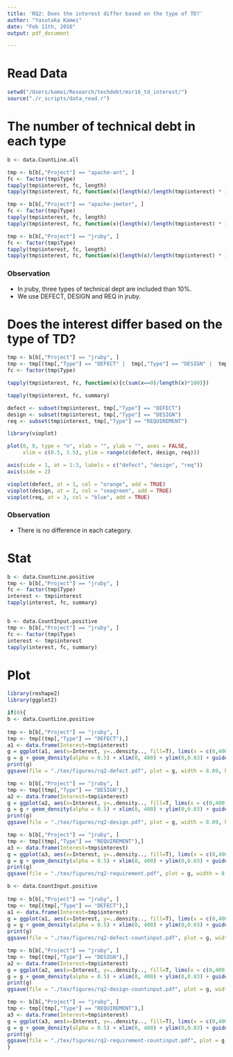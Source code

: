 ```yaml
---
title: 'RQ2: Does the interest differ based on the type of TD?'
author: "Yasutaka Kamei"
date: "Feb 11th, 2016"
output: pdf_document

---
```

# Read Data
```r
setwd("/Users/kamei/Research/techdebt/msr16_td_interest/")
source("./r_scripts/data_read.r")
```

# The number of technical debt in each type
```r
b <- data.CountLine.all

tmp <- b[b[,"Project"] == "apache-ant", ]
fc <- factor(tmp$Type)
tapply(tmp$interest, fc, length)
tapply(tmp$interest, fc, function(x){length(x)/length(tmp$interest) * 100})

tmp <- b[b[,"Project"] == "apache-jmeter", ]
fc <- factor(tmp$Type)
tapply(tmp$interest, fc, length)
tapply(tmp$interest, fc, function(x){length(x)/length(tmp$interest) * 100})

tmp <- b[b[,"Project"] == "jruby", ]
fc <- factor(tmp$Type)
tapply(tmp$interest, fc, length)
tapply(tmp$interest, fc, function(x){length(x)/length(tmp$interest) * 100})
```

### Observation
- In jruby, three types of technical dept are included than 10%.
- We use DEFECT, DESIGN and REQ in jruby.

# Does the interest differ based on the type of TD?


```r
tmp <- b[b[,"Project"] == "jruby", ]
tmp <- tmp[(tmp[,"Type"] == "DEFECT" |  tmp[,"Type"] == "DESIGN" |  tmp[,"Type"] == "REQUIREMENT"),]
fc <- factor(tmp$Type)

tapply(tmp$interest, fc, function(x){c(sum(x==0)/length(x)*100)})

tapply(tmp$interest, fc, summary)

defect <- subset(tmp$interest, tmp[,"Type"] == "DEFECT")
design <- subset(tmp$interest, tmp[,"Type"] == "DESIGN")
req <- subset(tmp$interest, tmp[,"Type"] == "REQUIREMENT")

library(vioplot)

plot(0, 0, type = "n", xlab = "", ylab = "", axes = FALSE,
     xlim = c(0.5, 3.5), ylim = range(c(defect, design, req)))

axis(side = 1, at = 1:3, labels = c("defect", "design", "req"))
axis(side = 2)                                     

vioplot(defect, at = 1, col = "orange", add = TRUE)
vioplot(design, at = 2, col = "seagreen", add = TRUE)
vioplot(req, at = 3, col = "blue", add = TRUE)
```

### Observation
- There is no difference in each category.

# Stat
```r
b <- data.CountLine.positive
tmp <- b[b[,"Project"] == "jruby", ]
fc <- factor(tmp$Type)
interest <- tmp$interest
tapply(interest, fc, summary)


b <- data.CountInput.positive
tmp <- b[b[,"Project"] == "jruby", ]
fc <- factor(tmp$Type)
interest <- tmp$interest
tapply(interest, fc, summary)
```

# Plot
```r
library(reshape2)
library(ggplot2)

if(0){
b <- data.CountLine.positive
  
tmp <- b[b[,"Project"] == "jruby", ]
tmp <- tmp[(tmp[,"Type"] == "DEFECT"),]
a1 <- data.frame(Interest=tmp$interest) 
g = ggplot(a1, aes(x=Interest, y=..density.., fill=T), lims(x = c(0,400)))
g = g + geom_density(alpha = 0.5) + xlim(0, 400) + ylim(0,0.03) + guides(fill=FALSE)
print(g)
ggsave(file = "./tex/figures/rq2-defect.pdf", plot = g, width = 8.09, height = 5)

tmp <- b[b[,"Project"] == "jruby", ]
tmp <- tmp[(tmp[,"Type"] == "DESIGN"),]
a2 <- data.frame(Interest=tmp$interest) 
g = ggplot(a2, aes(x=Interest, y=..density.., fill=T, lims(x = c(0,400))))
g = g + geom_density(alpha = 0.5) + xlim(0, 400) + ylim(0,0.03) + guides(fill=FALSE)
print(g)
ggsave(file = "./tex/figures/rq2-design.pdf", plot = g, width = 8.09, height = 5)

tmp <- b[b[,"Project"] == "jruby", ]
tmp <- tmp[(tmp[,"Type"] == "REQUIREMENT"),]
a3 <- data.frame(Interest=tmp$interest) 
g = ggplot(a3, aes(x=Interest, y=..density.., fill=T), lims(x = c(0,400)))
g = g + geom_density(alpha = 0.5) + xlim(0, 400) + ylim(0,0.03) + guides(fill=FALSE)
print(g)
ggsave(file = "./tex/figures/rq2-requirement.pdf", plot = g, width = 8.09, height = 5)

b <- data.CountInput.positive
  
tmp <- b[b[,"Project"] == "jruby", ]
tmp <- tmp[(tmp[,"Type"] == "DEFECT"),]
a1 <- data.frame(Interest=tmp$interest) 
g = ggplot(a1, aes(x=Interest, y=..density.., fill=T), lims(x = c(0,400)))
g = g + geom_density(alpha = 0.5) + xlim(0, 400) + ylim(0,0.03) + guides(fill=FALSE)
print(g)
ggsave(file = "./tex/figures/rq2-defect-countinput.pdf", plot = g, width = 8.09, height = 5)

tmp <- b[b[,"Project"] == "jruby", ]
tmp <- tmp[(tmp[,"Type"] == "DESIGN"),]
a2 <- data.frame(Interest=tmp$interest) 
g = ggplot(a2, aes(x=Interest, y=..density.., fill=T, lims(x = c(0,400))))
g = g + geom_density(alpha = 0.5) + xlim(0, 400) + ylim(0,0.03) + guides(fill=FALSE)
print(g)
ggsave(file = "./tex/figures/rq2-design-countinput.pdf", plot = g, width = 8.09, height = 5)

tmp <- b[b[,"Project"] == "jruby", ]
tmp <- tmp[(tmp[,"Type"] == "REQUIREMENT"),]
a3 <- data.frame(Interest=tmp$interest) 
g = ggplot(a3, aes(x=Interest, y=..density.., fill=T), lims(x = c(0,400)))
g = g + geom_density(alpha = 0.5) + xlim(0, 400) + ylim(0,0.03) + guides(fill=FALSE)
print(g)
ggsave(file = "./tex/figures/rq2-requirement-countinput.pdf", plot = g, width = 8.09, height = 5)
}
```
